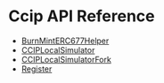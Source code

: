 # Ccip API Reference

- [BurnMintERC677Helper](BurnMintERC677Helper.mdx)
- [CCIPLocalSimulator](CCIPLocalSimulator.mdx)
- [CCIPLocalSimulatorFork](CCIPLocalSimulatorFork.mdx)
- [Register](Register.mdx)
